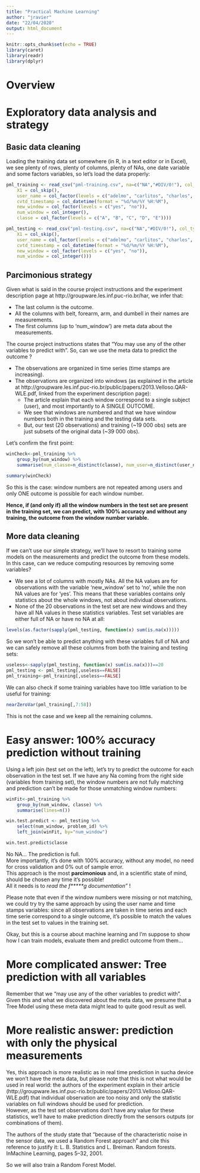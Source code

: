 ```yaml
---
title: "Practical Machine Learning"
author: "jravier"
date: "22/04/2020"
output: html_document
---
```

```r
knitr::opts_chunk$set(echo = TRUE)
library(caret)
library(readr)
library(dplyr)
```

# Overview  

# Exploratory data analysis and strategy  

## Basic data cleaning  
Loading the training data set somewhere (in R, in a text editor or in Excel), we see plenty of rows, plenty of columns, plenty of NAs, one date variable and some factors variables, so let's load the data properly:  

```r
pml_training <- read_csv("pml-training.csv", na=c("NA","#DIV/0!"), col_types = cols(
    X1 = col_skip(), 
    user_name = col_factor(levels = c("adelmo", "carlitos", "charles", "eurico", "jeremy", "pedro")), 
    cvtd_timestamp = col_datetime(format = "%d/%m/%Y %H:%M"), 
    new_window = col_factor(levels = c("yes", "no")), 
    num_window = col_integer(),
    classe = col_factor(levels = c("A", "B", "C", "D", "E"))))

pml_testing <- read_csv("pml-testing.csv", na=c("NA","#DIV/0!"), col_types = cols(
    X1 = col_skip(), 
    user_name = col_factor(levels = c("adelmo", "carlitos", "charles", "eurico", "jeremy", "pedro")), 
    cvtd_timestamp = col_datetime(format = "%d/%m/%Y %H:%M"), 
    new_window = col_factor(levels = c("yes", "no")), 
    num_window = col_integer()))
```

## Parcimonious strategy
Given what is said in the course project instructions and the experiment description page at http://groupware.les.inf.puc-rio.br/har, we infer that:

* The last column is the outcome.
* All the columns with belt, forearm, arm, and dumbell in their names are measurements.
* The first columns (up to 'num_window') are meta data about the measurements.

The course project instructions states that "You may use any of the other variables to predict with". So, can we use the meta data to predict the outcome ?

* The observations are organized in time series (time stamps are increasing).
* The observations are organized into windows (as explained in the article at http://groupware.les.inf.puc-rio.br/public/papers/2013.Velloso.QAR-WLE.pdf, linked from the experiment description page):
    * The article explain that each window correspond to a single subject (user), and most importantly to A SINGLE OUTCOME.
    * We see that windows are numbered and that we have window numbers both in the training and the testing data sets.
    * But, our test (20 observations) and training (~19 000 obs) sets are just subsets of the original data (~39 000 obs).

Let's confirm the first point:
```r
winCheck<-pml_training %>%
    group_by(num_window) %>%
    summarise(num_classe=n_distinct(classe), num_user=n_distinct(user_name))

summary(winCheck)
```

So this is the case: window numbers are not repeated among users and only ONE outcome is possible for each window number.  


**Hence, if (and only if) all the window numbers in the test set are present in the training set, we can predict, with 100% accuracy and without any training, the outcome from the window number variable.**  

## More data cleaning
If we can't use our simple strategy, we'll have to resort to training some models on the measurements and predict the outcome from these models. In this case, can we reduce computing resources by removing some variables?

* We see a lot of columns with mostly NAs. All the NA values are for observations with the variable 'new_window' set to 'no', while the non NA values are for 'yes'. This means that these variables contains only statistics about the whole windows, not about individual observations.
* None of the 20 observations in the test set are new windows and they have all NA values in these statistics variables. Test set variables are either full of NA or have no NA at all:

```r
levels(as.factor(sapply(pml_testing, function(x) sum(is.na(x)))))
```

So we won't be able to predict anything with these variables full of NA and we can safely remove all these columns from both the training and testing sets:  

```r
useless<-sapply(pml_testing, function(x) sum(is.na(x)))==20
pml_testing <- pml_testing[,useless==FALSE]
pml_training<-pml_training[,useless==FALSE]
```

We can also check if some training variables have too little variation to be useful for training:  
```r
nearZeroVar(pml_training[,7:58])
```

This is not the case and we keep all the remaining columns.  

# Easy answer: 100% accuracy prediction without training
Using a left join (test set on the left), let's try to predict the outcome for each observation in the test set. If we have any Na coming from the right side (variables from training set), the window numbers are not fully matching and prediction can't be made for those unmatching window numbers:  
```r
winFit<-pml_training %>%
    group_by(num_window, classe) %>%
    summarise(lines=n())

win.test.predict <- pml_testing %>%
    select(num_window, problem_id) %>%
    left_join(winFit, by="num_window")

win.test.predict$classe
```

No NA... The prediction is full.  
More importantly, it's done with 100% accuracy, without any model, no need for cross validation and 0% out of sample error.  
This approach is the most **parcimonious** and, in a scientific state of mind, should be chosen any time it's possible!  
All it needs is to _read the f*****g documentation"_ !

Please note that even if the window numbers were missing or not matching, we could try try the same approach by using the user name and time stamps variables: since all observations are taken in time series and each time serie correspond to a single outcome, it's possible to match the values in the test set to values in the training set.  

Okay, but this is a course about machine learning and I'm suppose to show how I can train models, evaluate them and predict outcome from them...  

# More complicated answer: Tree prediction with all variables  
Remember that we "may use any of the other variables to predict with".  Given this and what we discovered about the meta data, we presume that a Tree Model using these meta data might lead to quite good result as well.  



# More realistic answer: prediction with only the physical measurements  
Yes, this approach is more realistic as in real time prediction in sucha device we won't have the meta data, but please note that this is not what would be used in real world: the authors of the experiment explain in their article (http://groupware.les.inf.puc-rio.br/public/papers/2013.Velloso.QAR-WLE.pdf) that individual observation are too noisy and only the statistic variables on full windows should be used for prediction.  
However, as the test set observations don't have any value for these statistics, we'll have to make prediction directly from the sensors outputs (or combinations of them).  

The authors of the study state that "because  of  the  characteristic  noise  in  the  sensor  data,  we used  a  Random  Forest  approach" and cite this reference to justify it: L. B. Statistics and L. Breiman. Random forests. InMachine Learning, pages 5–32, 2001.

So we will also train a Random Forest Model.